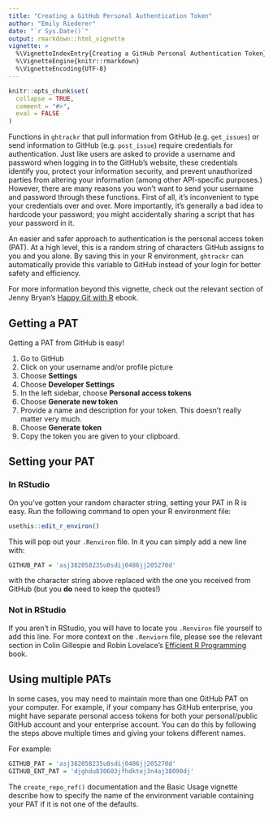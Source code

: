 ```yaml
---
title: "Creating a GitHub Personal Authentication Token"
author: "Emily Riederer"
date: "`r Sys.Date()`"
output: rmarkdown::html_vignette
vignette: >
  %\VignetteIndexEntry{Creating a GitHub Personal Authentication Token}
  %\VignetteEngine{knitr::rmarkdown}
  %\VignetteEncoding{UTF-8}
---
```


```r
knitr::opts_chunk$set(
  collapse = TRUE,
  comment = "#>",
  eval = FALSE
)
```

Functions in `ghtrackr` that pull information from GitHub (e.g. `get_issues`) or send information to GitHub (e.g. `post_issue`) require credentials for authentication. Just like users are asked to provide a username and password when logging in to the GitHub's website, these credentials identify you, protect your information security, and prevent unauthorized parties from altering your information (among other API-specific purposes.) However, there are many reasons you won't want to send your username and password through these functions. First of all, it's inconvenient to type your credentials over and over. More importantly, it's generally a bad idea to hardcode your password; you might accidentally sharing a script that has your password in it. 

An easier and safer approach to authentication is the personal access token (PAT). At a high level, this is a random string of characters GitHub assigns to you and you alone. By saving this in your R environment, `ghtrackr` can automatically provide this variable to GitHub instead of your login for better safety and efficiency. 

For more information beyond this vignette, check out the relevant section of Jenny Bryan's [Happy Git with R](http://happygitwithr.com/github-pat.html) ebook.

## Getting a PAT

Getting a PAT from GitHub is easy! 

1. Go to GitHub
2. Click on your username and/or profile picture
3. Choose **Settings**
4. Choose **Developer Settings**
5. In the left sidebar, choose **Personal access tokens**
6. Choose **Generate new token**
7. Provide a name and description for your token. This doesn't really matter very much.
8. Choose **Generate token**
9. Copy the token you are given to your clipboard.

## Setting your PAT

### In RStudio

On you've gotten your random character string, setting your PAT in R is easy. Run the following command to open your R environment file:

```r
usethis::edit_r_environ()
```

This will pop out your `.Renviron` file. In it you can simply add a new line with:

```r
GITHUB_PAT = 'asj382058235u0sdij0486jj205270d'
```

with the character string above replaced with the one you received from GitHub (but you **do** need to keep the quotes!)

### Not in RStudio

If you aren't in RStudio, you will have to locate you `.Renviron` file yourself to add this line. For more context on the `.Renviorn` file, please see the relevant section in Colin Gillespie and Robin Lovelace's [Efficient R Programming](https://csgillespie.github.io/efficientR/3-3-r-startup.html#r-startup) book.

## Using multiple PATs

In some cases, you may need to maintain more than one GitHub PAT on your computer. For example, if your company has GitHub enterprise, you might have separate personal access tokens for both your personal/public GitHub account and your enterprise account. You can do this by following the steps above multiple times and giving your tokens different names.

For example:

```r
GITHUB_PAT = 'asj382058235u0sdij0486jj205270d'
GITHUB_ENT_PAT = 'djghdu830603jfhdktej3n4aj38090dj'
```

The `create_repo_ref()` documentation and the Basic Usage vignette describe how to specify the name of the environment variable containing your PAT if it is not one of the defaults.
